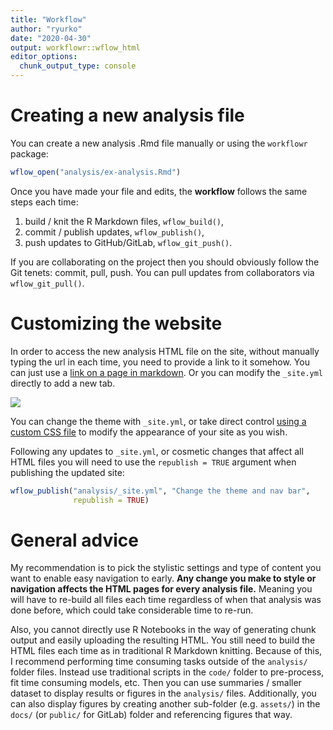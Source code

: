 ```yaml
---
title: "Workflow"
author: "ryurko"
date: "2020-04-30"
output: workflowr::wflow_html
editor_options:
  chunk_output_type: console
---
```


# Creating a new analysis file

You can create a new analysis .Rmd file manually or using the `workflowr` package:

```r
wflow_open("analysis/ex-analysis.Rmd")
```

Once you have made your file and edits, the __workflow__ follows the same steps each time:

#. build / knit the R Markdown files, `wflow_build()`,
#. commit / publish updates, `wflow_publish()`,
#. push updates to GitHub/GitLab, `wflow_git_push()`.

If you are collaborating on the project then you should obviously follow the Git tenets:
commit, pull, push. You can pull updates from collaborators via `wflow_git_pull()`.

# Customizing the website

In order to access the new analysis HTML file on the site, without manually typing
the url in each time, you need to provide a link to it somehow. You can just use 
a [link on a page in markdown](ex-analysis.html). Or you  can modify the `_site.yml` 
directly to add a new tab.

![](assets/site-edit.png)

You can change the theme with `_site.yml`, or take direct control [using a custom CSS file](https://jdblischak.github.io/workflowr/articles/wflow-02-customization.html) to modify
the appearance of your site as you wish.

Following any updates to `_site.yml`, or cosmetic changes that affect all HTML 
files you will need to use the `republish = TRUE` argument when publishing the
updated site:

```r
wflow_publish("analysis/_site.yml", "Change the theme and nav bar", 
              republish = TRUE)
```


# General advice

My recommendation is to pick the stylistic settings and type of content you want
to enable easy navigation to early. __Any change you make to style or navigation
affects the HTML pages for every analysis file.__ Meaning you will have to re-build
all files each time regardless of when that analysis was done before, which could
take considerable time to re-run. 

Also, you cannot directly use R Notebooks in the way of generating chunk output and
easily uploading the resulting HTML. You still need to build the HTML files each time
as in traditional R Markdown knitting. Because of this, I recommend performing time
consuming tasks outside of the `analysis/` folder files. Instead use traditional
scripts in the `code/` folder to pre-process, fit time consuming models, etc. Then
you can use summaries / smaller dataset to display results or figures in the `analysis/`
files. Additionally, you can also display figures by creating another sub-folder (e.g. `assets/`) in the `docs/` (or `public/` for GitLab) folder and referencing figures that way. 


